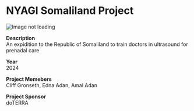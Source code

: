# NYAGI Somaliland Project
![Image not loading](/another-scan.png)

**Description**  
An expidition to the Republic of Somaliland to train doctors in ultrasound for prenadal care

**Year**  
2024

**Project Memebers**  
Cliff Gronseth, Edna Adan, Amal Adan

**Project Sponsor**  
doTERRA
